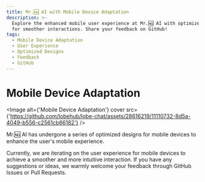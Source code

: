 ```yaml
---
title: Mr.🆖 AI with Mobile Device Adaptation
description: >-
  Explore the enhanced mobile user experience at Mr.🆖 AI with optimized designs
  for smoother interactions. Share your feedback on GitHub!
tags:
  - Mobile Device Adaptation
  - User Experience
  - Optimized Designs
  - Feedback
  - GitHub
---
```


# Mobile Device Adaptation

<Image alt={'Mobile Device Adaptation'} cover src={'https://github.com/lobehub/lobe-chat/assets/28616219/11110732-8d5a-4049-b556-c2561cb66182'} />

Mr.🆖 AI has undergone a series of optimized designs for mobile devices to enhance the user's mobile experience.

Currently, we are iterating on the user experience for mobile devices to achieve a smoother and more intuitive interaction. If you have any suggestions or ideas, we warmly welcome your feedback through GitHub Issues or Pull Requests.
